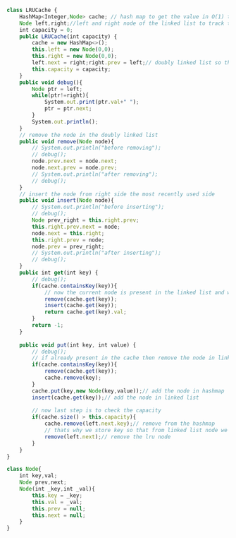 ```js
class LRUCache {
    HashMap<Integer,Node> cache; // hash map to get the value in O(1) time
    Node left,right;//left and right node of the linked list to track the lru and mru      
    int capacity = 0;
    public LRUCache(int capacity) {
        cache = new HashMap<>();
        this.left = new Node(0,0);
        this.right = new Node(0,0);
        left.next = right;right.prev = left;// doubly linked list so that we can delete the nodes in O(1) time
        this.capacity = capacity;
    }
    public void debug(){
        Node ptr = left;
        while(ptr!=right){
            System.out.print(ptr.val+" ");
            ptr = ptr.next;
        }
        System.out.println();
    }
    // remove the node in the doubly linked list
    public void remove(Node node){
        // System.out.println("before removing");
        // debug();
        node.prev.next = node.next;
        node.next.prev = node.prev;
        // System.out.println("after removing");
        // debug();
    }
    // insert the node from right side the most recently used side
    public void insert(Node node){
        // System.out.println("before inserting");
        // debug();
        Node prev_right = this.right.prev;
        this.right.prev.next = node;
        node.next = this.right;
        this.right.prev = node;
        node.prev = prev_right;
        // System.out.println("after inserting");
        // debug();
    }
    public int get(int key) {
        // debug();
        if(cache.containsKey(key)){
            // now the current node is present in the linked list and we have to remove and put it into right side
            remove(cache.get(key));
            insert(cache.get(key));    
            return cache.get(key).val;
        }
        return -1;
    }
    
    public void put(int key, int value) {
        // debug();
        // if already present in the cache then remove the node in linked list and hashmap
        if(cache.containsKey(key)){
            remove(cache.get(key));
            cache.remove(key);
        }
        cache.put(key,new Node(key,value));// add the node in hashmap
        insert(cache.get(key));// add the node in linked list
        
        // now last step is to check the capacity
        if(cache.size() > this.capacity){
            cache.remove(left.next.key);// remove from the hashmap
            // thats why we store key so that from linked list node we can delete from hashmap
            remove(left.next);// remove the lru node
        }
    }
}

class Node{
    int key,val;
    Node prev,next;
    Node(int _key,int _val){
        this.key = _key;
        this.val = _val;
        this.prev = null;
        this.next = null;
    }
}

```